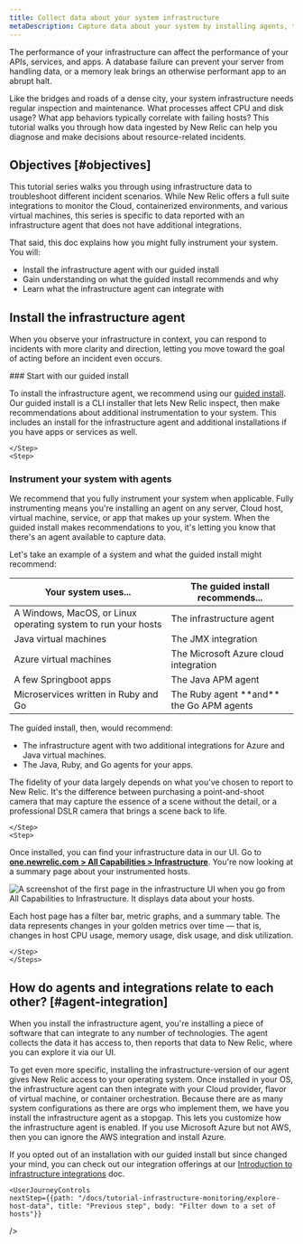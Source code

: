 ```yaml
---
title: Collect data about your system infrastructure
metaDescription: Capture data about your system by installing agents, then view that data in New Relic. 
---
```


The performance of your infrastructure can affect the performance of your APIs, services, and apps. A database failure can prevent your server from handling data, or a memory leak brings an otherwise performant app to an abrupt halt. 

Like the bridges and roads of a dense city, your system infrastructure needs regular inspection and maintenance. What processes affect CPU and disk usage? What app behaviors typically correlate with failing hosts? This tutorial walks you through how data ingested by New Relic can help you diagnose and make decisions about resource-related incidents.

## Objectives [#objectives]

This tutorial series walks you through using infrastructure data to troubleshoot different incident scenarios. While New Relic offers a full suite integrations to monitor the Cloud, containerized environments, and various virtual machines, this series is specific to data reported with an infrastructure agent that does not have additional integrations.

That said, this doc explains how you might fully instrument your system. You will:

* Install the infrastructure agent with our guided install
* Gain understanding on what the guided install recommends and why
* Learn what the infrastructure agent can integrate with 

## Install the infrastructure agent  

When you observe your infrastructure in context, you can respond to incidents with more clarity and direction, letting you move toward the goal of acting before an incident even occurs.

<Steps>
<Step>
    ### Start with our guided install  

To install the infrastructure agent, we recommend using our [guided install](https://one.newrelic.com/nr1-core?state=a36f15a1-c5ce-528c-2ec2-8bcaacc40c03). Our guided install is a CLI installer that lets New Relic inspect, then make recommendations about additional instrumentation to your system. This includes an install for the infrastructure agent and additional installations if you have apps or services as well. 
        
    </Step>
    <Step>

### Instrument your system with agents

We recommend that you fully instrument your system when applicable. Fully instrumenting means you're installing an agent on any server, Cloud host, virtual machine, service, or app that makes up your system. When the guided install makes recommendations to you, it's letting you know that there's an agent available to capture data. 

Let's take an example of a system and what the guided install might recommend:

<table>
    <thead>
        <tr>
            <th>
                Your system uses...
            </th>
            <th>
                The guided install recommends...
            </th>
        </tr>
    </thead>
    <tbody>
        <tr>
            <td>
                A Windows, MacOS, or Linux operating system to run your hosts
            </td>
            <td>
                The infrastructure agent
            </td>
        </tr>
                <tr>
            <td>
                Java virtual machines 
            </td>
            <td>
                The JMX integration
            </td>
        </tr>
        <tr>
            <td>
                Azure virtual machines  
            </td>
            <td>
                The Microsoft Azure cloud integration 
            </td>
        </tr>
        <tr>
            <td>
                A few Springboot apps
            </td>
            <td>
                The Java APM agent 
            </td>
        </tr>
        <tr>
            <td>
                Microservices written in Ruby and Go
            </td>
            <td>
                The Ruby agent **and** the Go APM agents
            </td>
        </tr>
    </tbody>
</table>

The guided install, then, would recommend:

* The infrastructure agent with two additional integrations for Azure and Java virtual machines.
* The Java, Ruby, and Go agents for your apps.

The fidelity of your data largely depends on what you've chosen to report to New Relic. It's the difference between purchasing a point-and-shoot camera that may capture the essence of a scene without the detail, or a professional DSLR camera that brings a scene back to life. 

    </Step>
    <Step>

Once installed, you can find your infrastructure data in our UI. Go to **[one.newrelic.com > All Capabilities > Infrastructure](https://one.newrelic.com/infra/infrastructure/hosts)**. You're now looking at a summary page about your instrumented hosts. 

<img
    title="Infrastructure UI hosts summary page"
    alt="A screenshot of the first page in the infrastructure UI when you go from All Capabilities to Infrastructure. It displays data about your hosts."
    src={hostSummaryPage}
/>

Each host page has a filter bar, metric graphs, and a summary table. The data represents changes in your golden metrics over time — that is, changes in host CPU usage, memory usage, disk usage, and disk utilization. 

    </Step>
    </Steps>

## How do agents and integrations relate to each other? [#agent-integration]

When you install the infrastructure agent, you're installing a piece of software that can integrate to any number of technologies. The agent collects the data it has access to, then reports that data to New Relic, where you can explore it via our UI.

To get even more specific, installing the infrastructure-version of our agent gives New Relic access to your operating system. Once installed in your OS, the infrastructure agent can then integrate with your Cloud provider, flavor of virtual machine, or container orchestration. Because there are as many system configurations as there are orgs who implement them, we have you install the infrastructure agent as a stopgap. This lets you customize how the infrastructure agent is enabled. If you use Microsoft Azure but not AWS, then you can ignore the AWS integration and install Azure. 

If you opted out of an installation with our guided install but since changed your mind, you can check out our integration offerings at our [Introduction to infrastructure integrations](/docs/infrastructure/infrastructure-integrations/get-started/introduction-infrastructure-integrations) doc.

    <UserJourneyControls
    nextStep={{path: "/docs/tutorial-infrastructure-monitoring/explore-host-data", title: "Previous step", body: "Filter down to a set of hosts"}}
/>
